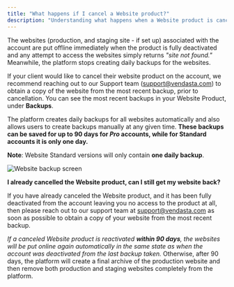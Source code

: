 ```yaml
---
title: "What happens if I cancel a Website product?"
description: "Understanding what happens when a Website product is cancelled and how to retrieve website data."
---
```


The websites (production, and staging site - if set up) associated with the account are put offline immediately when the product is fully deactivated and any attempt to access the websites simply returns *"site not found."* Meanwhile, the platform stops creating daily backups for the websites.

If your client would like to cancel their website product on the account, we recommend reaching out to our Support team (support@vendasta.com) to obtain a copy of the website from the most recent backup, prior to cancellation. You can see the most recent backups in your Website Product, under **Backups**.

The platform creates daily backups for all websites automatically and also allows users to create backups manually at any given time. **These backups can be saved for up to 90 days for _Pro_ accounts, while for Standard accounts it is only one day.**

**Note**: Website Standard versions will only contain **one daily backup**.

![Website backup screen](./img/website-backup-screen.jpg)

**I already cancelled the Website product, can I still get my website back?**

If you have already canceled the Website product, and it has been fully deactivated from the account leaving you no access to the product at all, then please reach out to our support team at support@vendasta.com as soon as possible to obtain a copy of your website from the most recent backup.

*If a canceled Website product is reactivated **within 90 days**, the websites will be put online again automatically in the same state as when the account was deactivated from the last backup taken.* Otherwise, after 90 days, the platform will create a final archive of the production website and then remove both production and staging websites completely from the platform.